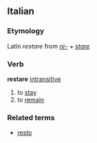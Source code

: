 ==Italian==
===Etymology===
Latin ''restare'' from ''[[re-]] + [[stare]]''
===Verb===
'''restare''' [[intransitive]]
# to [[stay]]
# to [[remain]]

===Related terms===
*[[resto]]

{{it-conj-are|rest|Essere}}